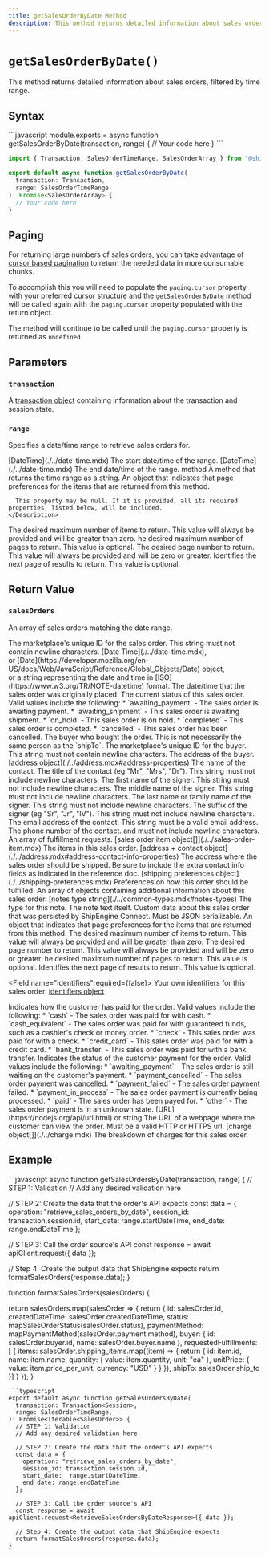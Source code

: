 ```yaml
---
title: getSalesOrderByDate Method
description: This method returns detailed information about sales orders, filtered by time range.
---
```



`getSalesOrderByDate()`
===========================
This method returns detailed information about sales orders, filtered by time range.


Syntax
-----------------------------------------------
<CodeWrapper>
```javascript
module.exports = async function getSalesOrderByDate(transaction, range) {
  // Your code here
}
```

```typescript
import { Transaction, SalesOrderTimeRange, SalesOrderArray } from "@shipengine/connect";

export default async function getSalesOrderByDate(
  transaction: Transaction,
  range: SalesOrderTimeRange
): Promise<SalesOrderArray> {
  // Your code here
}
```
</CodeWrapper>

Paging
-------
For returning large numbers of sales orders, you can take advantage of [cursor based pagination](https://jsonapi.org/profiles/ethanresnick/cursor-pagination/#auto-id--cursors)
to return the needed data in more consumable chunks.

To accomplish this you will need to populate the `paging.cursor` property with your preferred cursor structure and the `getSalesOrderByDate` method 
will be called again with the `paging.cursor` property populated with the return object. 

The method will continue to be called until the `paging.cursor` property is returned as `undefined`.

Parameters
-----------------------------------------------

### `transaction`
A [transaction object](../order-transaction.mdx) containing information about the transaction and session state.

### `range`
Specifies a date/time range to retrieve sales orders for.

<Reference>

  <Field name="startDateTime" nullable={true}>
    <Type>
      [DateTime](./../date-time.mdx)
    </Type>
    <Description>
      The start date/time of the range.
    </Description>
  </Field>

  <Field name="endDateTime" nullable={true}>
    <Type>
      [DateTime](./../date-time.mdx)
    </Type>
    <Description>
      The end date/time of the range.
    </Description>
  </Field>

  <Field name="toString" nullable={false}>
    <Type>
      method
    </Type>
    <Description>
      A method that returns the time range as a string.
    </Description>
  </Field>

  <Field name="paging" type="object" nullable={true}>
    <Description>
      An object that indicates that page preferences for the items that are returned from this method.

      This property may be null. If it is provided, all its required properties, listed below, will be included.
    </Description>
  </Field>

  <Field name="paging.pageSize" type="number" nullable={false}>
    <Description>
      The desired maximum number of items to return. This value will always be provided and will be greater than zero.
    </Description>
  </Field>

  <Field name="paging.pageCount" type="number" nullable={false}>
    <Description>
      he desired maximum number of pages to return. This value is optional.
    </Description>
  </Field>

  <Field name="paging.pageNumber" type="number" nullable={true}>
    <Description>
      The desired page number to return. This value will always be provided and will be zero or greater.
    </Description>
  </Field>

  <Field name="paging.cursor" type="string" nullable={true}>
    <Description>
      Identifies the next page of results to return. This value is optional.
    </Description>
  </Field>

</Reference>



Return Value
-----------------------------------------------
### `salesOrders`
An array of sales orders matching the date range.

<Reference>

  <Field name="id" type="string" required={true}>
    <Description>
      The marketplace's unique ID for the sales order. This string must not contain newline characters.
    </Description>
  </Field>

  <Field name="createdDateTime" required={true}>
    <Type>
      [Date Time](./../date-time.mdx), <br/>
      or [Date](https://developer.mozilla.org/en-US/docs/Web/JavaScript/Reference/Global_Objects/Date) object, <br/>
      or a string representing the date and time in [ISO](https://www.w3.org/TR/NOTE-datetime) format.
    </Type>
    <Description>
      The date/time that the sales order was originally placed.
    </Description>
  </Field>

  <Field name="status" type="string" required={true}>
    <Description>
      The current status of this sales order. Valid values include the following:
      * `awaiting_payment` - The sales order is awaiting payment.
      * `awaiting_shipment` - This sales order is awaiting shipment.
      * `on_hold` - This sales order is on hold.
      * `completed` - This sales order is completed.
      * `cancelled` - This sales order has been cancelled.
    </Description>
  </Field>

  <Field name="buyer" type="object" required={true}>
    <Description>
      The buyer who bought the order. This is not necessarily the same person as the `shipTo`.
    </Description>
  </Field>

 <Field name="buyer.id" type="string" required={false}>
    <Description>
      The marketplace's unique ID for the buyer. This string must not contain newline characters.
    </Description>
  </Field>

 <Field name="buyer.address" required={false}>
    <Description>
      The address of the buyer.
    </Description>
    <Type>
      [address object](./../address.mdx#address-properties)
    </Type>
  </Field>

 <Field name="buyer.name" type="object"  required={true}>
     <Description>
       The name of the contact.
     </Description>
   </Field>

   <Field name="buyer.name.title" type="string" nullablerequired={false}>
     <Description>
       The title of the contact (eg "Mr", "Mrs", "Dr"). This string must not include newline characters.
     </Description>
   </Field>

   <Field name="buyer.name.given" type="string" required={true}>
     <Description>
       The first name of the signer. This string must not include newline characters.
     </Description>
   </Field>

   <Field name="buyer.name.middle" type="string"  required={false}>
     <Description>
       The middle name of the signer. This string must not include newline characters.
     </Description>
   </Field>

   <Field name="buyer.name.family" type="string"  required={false}>
     <Description>
       The last name or family name of the signer. This string must not include newline characters.
     </Description>
   </Field>

   <Field name="buyer.name.suffix" type="string" required={false}>
     <Description>
       The suffix of the signer (eg "Sr", "Jr", "IV"). This string must not include newline characters.
     </Description>
   </Field>

   <Field name="buyer.email" type="string" required={false}>
     <Description>
       The email address of the contact. This string must be a valid email address.
     </Description>
   </Field>

   <Field name="buyer.phoneNumber" type="string" required={false}>
     <Description>
       The phone number of the contact.
           and must not include newline characters.
     </Description>
   </Field>



  <Field name="requestedFulfillments" type="object[]" required={true}>
    <Description>
      An array of fulfillment requests.
    </Description>
  </Field>

  <Field name="requestedFulfillments[].items" required={true}>
    <Type>
      [sales order item object[]](./../sales-order-item.mdx)
    </Type>
    <Description>
      The items in this sales order.
    </Description>
  </Field>

  <Field name="requestedFulfillments[].shipTo" required={true}>
    <Type>
      [address + contact object](./../address.mdx#address-contact-info-properties)
    </Type>
    <Description>
      The address where the sales order should be shipped. Be sure to include the extra contact info fields as indicated in the reference doc.
    </Description>
  </Field>

  <Field name="requestedFulfillments[].shippingPreferences" required={false}>
    <Type>
      [shipping preferences object](./../shipping-preferences.mdx)
    </Type>
    <Description>
      Preferences on how this order should be fulfilled.
    </Description>
  </Field>

  <Field name="notes" type="object[]" required={false}>
    <Description>
      An array of objects containing additional information about this sales order.
    </Description>
  </Field>

  <Field name="notes[].type" required={true}>
    <Type>
      [notes type string](./../common-types.mdx#notes-types)
    </Type>
    <Description>
      The type for this note.
    </Description>
  </Field>

  <Field name="notes[].text" type="string" required={true}>
    <Description>
      The note text itself.
    </Description>
  </Field>

  <Field name="metadata" type="object" required={false}>
    <Description>
      Custom data about this sales order that was persisted by ShipEngine Connect. Must be JSON serializable.
    </Description>
  </Field>

  <Field name="paging" type="object" required={false}>
    <Description>
      An object that indicates that page preferences for the items that are returned from this method.
    </Description>
  </Field>

  <Field name="paging.pageSize" type="number" required={false}>
    <Description>
      The desired maximum number of items to return. This value will always be provided and will be greater than zero.
    </Description>
  </Field>

  <Field name="paging.pageNumber" type="number" required={false}>
    <Description>
      The desired page number to return. This value will always be provided and will be zero or greater.
    </Description>
  </Field>

  <Field name="paging.pageCount" type="number" required={false}>
    <Description>
      he desired maximum number of pages to return. This value is optional.
    </Description>
  </Field>

  <Field name="paging.cursor" type="string" required={false}>
    <Description>
      Identifies the next page of results to return. This value is optional.
    </Description>
  </Field>

  <Field name="identifiers"required={false}>
    <Description>
      Your own identifiers for this sales order.
    </Description>
    <Type>
      [identifiers object](./../identifiers-object.mdx)
    </Type>
  </Field>

  <Field name="paymentMethod" type="string" required={false}>
    <Description>
      Indicates how the customer has paid for the order. Valid values include the following:
      * `cash` - The sales order was paid for with cash.
      * `cash_equivalent` - The sales order was paid for with guaranteed funds, such as a cashier's check or money order.
      * `check` - This sales order was paid for with a check.
      * `credit_card` - This sales order was paid for with a credit card.
      * `bank_transfer` - This sales order was paid for with a bank transfer.
    </Description>
  </Field>

  <Field name="paymentStatus" type="string" required={false}>
    <Description>
      Indicates the status of the customer payment for the order. Valid values include the following:
      * `awaiting_payment` - The sales order is still waiting on the customer's payment.
      * `payment_cancelled` - The sales order payment was cancelled.
      * `payment_failed` - The sales order payment failed.
      * `payment_in_process` - The sales order payment is currently being processed.
      * `paid` - The sales order has been payed for.
      * `other` - The sales order payment is in an unknown state.
    </Description>
  </Field>

  <Field name="orderURL" required={false}>
    <Type>
      [URL](https://nodejs.org/api/url.html) or string
    </Type>
    <Description>
      The URL of a webpage where the customer can view the order.  Must be a valid HTTP or HTTPS url.
    </Description>
  </Field>

 <Field name="charges" required={false}>
    <Type>
      [charge object[]](./../charge.mdx)
    </Type>
    <Description>
      The breakdown of charges for this sales order.
    </Description>
  </Field>

</Reference>



Example
-----------------------------------------------
<CodeWrapper>
```javascript
async function getSalesOrdersByDate(transaction, range) {
  // STEP 1: Validation
  // Add any desired validation here

  // STEP 2: Create the data that the order's API expects
  const data = {
    operation: "retrieve_sales_orders_by_date",
    session_id: transaction.session.id,
    start_date:  range.startDateTime,
    end_date: range.endDateTime
  };

  // STEP 3: Call the order source's API
  const response = await apiClient.request({ data });

  // Step 4: Create the output data that ShipEngine expects
  return formatSalesOrders(response.data);
}

function formatSalesOrders(salesOrders) {

  return salesOrders.map(salesOrder => {
    return {
      id: salesOrder.id,
      createdDateTime: salesOrder.createdDateTime,
      status: mapSalesOrderStatus(salesOrder.status),
      paymentMethod: mapPaymentMethod(salesOrder.payment.method),
      buyer: {
        id: salesOrder.buyer.id,
        name: salesOrder.buyer.name
      },
      requestedFulfillments: [
        {
          items: salesOrder.shipping_items.map((item) => {
            return {
              id: item.id,
              name: item.name,
              quantity: {
                value: item.quantity,
                unit: "ea"
              },
              unitPrice: {
                value: item.price_per_unit,
                currency: "USD"
              }
            }
        }),
        shipTo: salesOrder.ship_to
      }]
    }
  });
}
```
```typescript
export default async function getSalesOrdersByDate(
  transaction: Transaction<Session>,
  range: SalesOrderTimeRange,
): Promise<Iterable<SalesOrder>> {
  // STEP 1: Validation
  // Add any desired validation here

  // STEP 2: Create the data that the order's API expects
  const data = {
    operation: "retrieve_sales_orders_by_date",
    session_id: transaction.session.id,
    start_date:  range.startDateTime,
    end_date: range.endDateTime
  };

  // STEP 3: Call the order source's API
  const response = await apiClient.request<RetrieveSalesOrdersByDateResponse>({ data });

  // Step 4: Create the output data that ShipEngine expects
  return formatSalesOrders(response.data);
}
```
</CodeWrapper>
